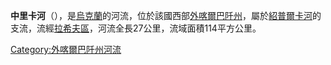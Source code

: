 '''中里卡河'''（{{lang-uk|Середня Ріка}}），是[[烏克蘭|烏克蘭]]的河流，位於該國西部[[外喀爾巴阡州|外喀爾巴阡州]]，屬於[[紹普爾卡河|紹普爾卡河]]的支流，流經[[拉希夫區|拉希夫區]]，河流全長27公里，流域面積114平方公里。

{{DEFAULTSORT:Середня Ріка}}
[[Category:外喀爾巴阡州河流|Category:外喀爾巴阡州河流]]


{{Ukraine-river-stub}}